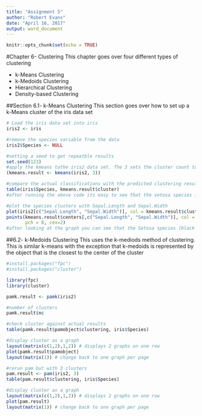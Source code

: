 ---
title: "Assignment 5"
author: "Robert Evans"
date: "April 16, 2017"
output: word_document
---

```{r setup, include=FALSE}
knitr::opts_chunk$set(echo = TRUE)
```

#Chapter 6- Clustering
This chapter goes over four different types of clustering

* k-Means Clustering
* k-Medoids Clustering
* Hierarchical Clustering
* Density-based Clustering

##Section 6.1- k-Means Clustering
This section goes over how to set up a k-Means cluster of the iris data set
```{r}
# Load the iris data set into iris
iris2 <- iris

#remove the species variable from the data
iris2$Species <- NULL

#setting a seed to get repeatble results
set.seed(123)
#apply the kmeans tothe iris2 data set. The 3 sets the cluster count to 3
(kmeans.result <- kmeans(iris2, 3))

#compare the actual classifications with the predicted clustering result using a confusion matrix
table(iris$Species, kmeans.result$cluster)
#after running the above code its easy to see that the setosa species is easy to separate from the other species.

#plot the species clusters with Sepal.Length and Sepal.Width
plot(iris2[c("Sepal.Length", "Sepal.Width")], col = kmeans.result$cluster)
points(kmeans.result$centers[,c("Sepal.Length", "Sepal.Width")], col = 1:3,
       pch = 8, cex=2)
#after looking at the graph you can see that the Setosa species (black points) are easily separated while the versicolor and virginica species have some overlap

```

##6.2- k-Medoids Clustering
This uses the k-mediods method of clustering. This is similar k-means with the exception that k-medoids is represented by the object that is the closest to the center of the cluster
```{r}
#install.packages("fpc")
#install.packages("cluster")

library(fpc)
library(cluster)

pamk.result <- pamk(iris2)

#number of clusters
pamk.result$nc

#check cluster against actual results
table(pamk.result$pamobject$clustering, iris$Species)

#display cluster as a graph
layout(matrix(c(1,2),1,2)) # displays 2 graphs on one row
plot(pamk.result$pamobject)
layout(matrix(1)) # change back to one graph per page

#rerun pam but with 3 clusters
pam.result <- pam(iris2, 3)
table(pam.result$clustering, iris$Species)

#display cluster as a graph
layout(matrix(c(1,2),1,2)) # displays 2 graphs on one row
plot(pam.result)
layout(matrix(1)) # change back to one graph per page
```


